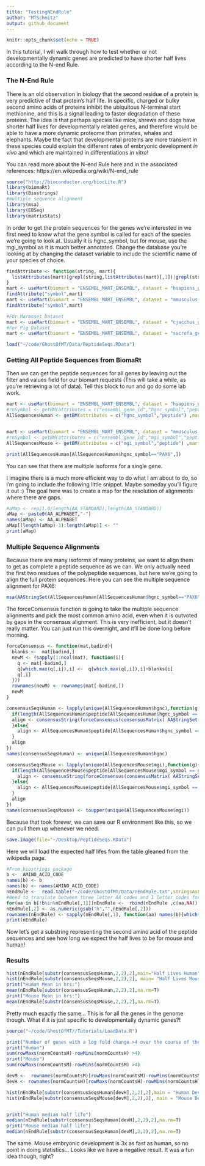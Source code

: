 ```yaml
---
title: "TestingNEndRule"
author: "MTSchmitz"
output: github_document 
---
```


```r
knitr::opts_chunk$set(echo = TRUE)
```

In this tutorial, I will walk through how to test whether or not developmentally dynamic genes are predicted to have shorter half lives according to the N-end Rule.

### The N-End Rule

There is an old observation in biology that the second residue of a protein is very predictive of that protein's half life. In specific, charged or bulky second amino acids of proteins inhibit the ubiquitous N-terminal start methionine, and this is a signal leading to faster degradation of these proteins. The idea is that perhaps species like mice, shrews and dogs have shorter half lives for developmentally related genes, and therefore would be able to have a more dynamic proteome than primates, whales and elephants. Maybe the fact that developmental proteins are more transient in these species could explain the different rates of embryonic development *in vivo* and which are maintained in differentiations *in vitro*!

You can read more about the N-end Rule here and in the associated references:  https://en.wikipedia.org/wiki/N-end_rule


```r
source("http://bioconductor.org/biocLite.R")
library(biomaRt)
library(Biostrings)
#multiple sequence alignment
library(msa)
library(EBSeq)
library(matrixStats)
```

In order to get the protein sequences for the genes we're interested in we first need to know what the gene symbol is called for each of the species we're going to look at. Usually it is hgnc_symbol, but for mouse, use the mgi_symbol as it is much better annotated. Change the database you're looking at by changing the dataset variable to include the scientific name of your species of choice.

```r

findAttribute <- function(string, mart){
  listAttributes(mart)[grepl(string,listAttributes(mart)[,1])|grepl(string,listAttributes(mart)[,2]),]
}
mart <- useMart(biomart = "ENSEMBL_MART_ENSEMBL", dataset = "hsapiens_gene_ensembl", host="www.ensembl.org")
findAttribute("symbol",mart)
mart <- useMart(biomart = "ENSEMBL_MART_ENSEMBL", dataset = "mmusculus_gene_ensembl", host="www.ensembl.org")
findAttribute("symbol",mart)

#For Marmoset Dataset
mart <- useMart(biomart = "ENSEMBL_MART_ENSEMBL", dataset = "cjacchus_gene_ensembl", host="www.ensembl.org")
#For Pig Dataset
mart <- useMart(biomart = "ENSEMBL_MART_ENSEMBL", dataset = "sscrofa_gene_ensembl", host="www.ensembl.org")
```

```r
load("~/code/GhostOfMT/Data/PeptideSeqs.RData")
```

### Getting All Peptide Sequences from BiomaRt

Then we can get the peptide sequences for all genes by leaving out the filter and values field for our biomart requests (This will take a while, as you're retrieving a lot of data). Tell this block to run and go do some lab work.


```r
mart <- useMart(biomart = "ENSEMBL_MART_ENSEMBL", dataset = "hsapiens_gene_ensembl", host="www.ensembl.org")
#rnSymbol <- getBM(attributes = c("ensembl_gene_id","hgnc_symbol","peptide"),filters = c("hgnc_symbol"),values = c("PAX6","ASCL1") ,mart = mart) 
AllSequencesHuman <- getBM(attributes = c("hgnc_symbol","peptide") ,mart = mart) 


mart <- useMart(biomart = "ENSEMBL_MART_ENSEMBL", dataset = "mmusculus_gene_ensembl", host="www.ensembl.org")
#rnSymbol <- getBM(attributes = c("ensembl_gene_id","mgi_symbol","peptide"),filters = c("mgi_symbol"),values =c("PAX6","ASCL1") ,mart = mart)
AllSequencesMouse <- getBM(attributes = c("mgi_symbol","peptide") ,mart = mart) 
```

```r
print(AllSequencesHuman[AllSequencesHuman$hgnc_symbol=="PAX6",])
```

You can see that there are multiple isoforms for a single gene.

I imagine there is a much more efficient way to do what I am about to do, so I'm going to include the following little snippet. Maybe someday you'll figure it out :) The goal here was to create a map for the resolution of alignments where there are gaps.

```r
#aMap <- rep(1.0/length(AA_STANDARD),length(AA_STANDARD))
aMap <- paste0(AA_ALPHABET,"-")
names(aMap) <- AA_ALPHABET
aMap[(length(aMap)-3):length(aMap)] <- ""
print(aMap)
```

### Multiple Sequence Alignments

Because there are many isoforms of many proteins, we want to align them to get as complete a peptide sequence as we can. We only actually need the first two residues of the polypeptide sequences, but here we're going to align the full protein sequences. Here you can see the multiple sequence alignment for PAX6:

```r
msa(AAStringSet(AllSequencesHuman[AllSequencesHuman$hgnc_symbol=="PAX6",2]))
```

The forceConsensus function is going to take the multiple sequence alignments and pick the most common amino acid, even when it is outvoted by gaps in the consensus alignment. This is very inefficient, but it doesn't really matter. You can just run this overnight, and it'll be done long before morning.

```r

forceConsensus <- function(mat,badind){
  blanks <-  mat[badind,]
  newM <- (sapply(1:ncol(mat), function(i){
    q <- mat[-badind,]
    q[which.max(q[,i]),i] <-  q[which.max(q[,i]),i]+blanks[i]
    q[,i]
  }))
  rownames(newM) <- rownames(mat[-badind,])
  newM
}

consensusSeqsHuman <- lapply(unique(AllSequencesHuman$hgnc),function(g){
  if(length(AllSequencesHuman$peptide[AllSequencesHuman$hgnc_symbol == g])>1){
  align <- consensusString(forceConsensus(consensusMatrix( AAStringSet( msa(AAStringSet(lapply(AllSequencesHuman$peptide[AllSequencesHuman$hgnc_symbol == g],AAString) )))),1))
  }else{
    align <- AllSequencesHuman$peptide[AllSequencesHuman$hgnc_symbol == g]
  }
  align
})
names(consensusSeqsHuman) <- unique(AllSequencesHuman$hgnc)

consensusSeqsMouse <- lapply(unique(AllSequencesMouse$mgi),function(g){
  if(length(AllSequencesMouse$peptide[AllSequencesMouse$mgi_symbol == g])>1){
    align <- consensusString(forceConsensus(consensusMatrix( AAStringSet( msa(AAStringSet(lapply(AllSequencesMouse$peptide[AllSequencesMouse$mgi_symbol == g],AAString) )))),1))
  }else{
    align <- AllSequencesMouse$peptide[AllSequencesMouse$mgi_symbol == g]
  }
  align
})
names(consensusSeqsMouse) <- toupper(unique(AllSequencesMouse$mgi))
```

Because that took forever, we can save our R environment like this, so we can pull them up whenever we need.

```r
save.image(file="~/Desktop/PeptideSeqs.RData")
```

Here we will load the expected half lifes from the table gleaned from the wikipedia page.

```r
#From biostrings package
b <-  AMINO_ACID_CODE
names(b) <- b
names(b) <- names(AMINO_ACID_CODE)
nEndRule <-  read.table("~/code/GhostOfMT/Data/nEndRule.txt",stringsAsFactors = F)
#Need to translate between three letter AA codes and 1 letter codes for the peptide sequence
for(aa in b[!b%in%nEndRule[,1]])nEndRule <-  rbind(nEndRule ,c(aa,NA))
nEndRule[,2] <- as.numeric(gsub("h","",nEndRule[,2]))
rownames(nEndRule) <- sapply(nEndRule[,1], function(aa) names(b)[which(aa==b)] )
print(nEndRule)
```

Now let's get a substring representing the second amino acid of the peptide sequences and see how long we expect the half lives to be for mouse and human!

### Results

```r
hist(nEndRule[substr(consensusSeqsHuman,2,2),2],main="Half Lives Human")
hist(nEndRule[substr(consensusSeqsMouse,2,2),2], main= "Half Lives Mouse")
print("Human Mean in hrs:")
mean(nEndRule[substr(consensusSeqsHuman,2,2),2],na.rm=T)
print("Mouse Mean in hrs:")
mean(nEndRule[substr(consensusSeqsMouse,2,2),2],na.rm=T)
```

Pretty much exactly the same... This is for all the genes in the genome though. What if it is just specific to developmentally dynamic genes?!

```r
source("~/code/GhostOfMT//Tutorials/LoadData.R")

print("Number of genes with a log fold change >4 over the course of the time series")
print("Human")
sum(rowMaxs(normCountsH)-rowMins(normCountsH) >4)
print("Mouse")
sum(rowMaxs(normCountsM)-rowMins(normCountsM) >4)

devM <-  rownames(normCountsM)[rowMaxs(normCountsM)-rowMins(normCountsM) >4]
devH <- rownames(normCountsH)[rowMaxs(normCountsH)-rowMins(normCountsH) >4]

hist(nEndRule[substr(consensusSeqsHuman[devH],2,2),2],main = "Human Developmental Genes Half Life Hrs")
hist(nEndRule[substr(consensusSeqsMouse[devM],2,2),2], main = "Mouse Developmental Genes Half Life Hrs")


print("Human median half life")
median(nEndRule[substr(consensusSeqsHuman[devH],2,2),2],na.rm=T)
print("Mouse median half life")
median(nEndRule[substr(consensusSeqsHuman[devM],2,2),2],na.rm=T)
```

The same. Mouse embryonic development is 3x as fast as human, so no point in doing statistics... Looks like we have a negative result. It was a fun idea though, right?
